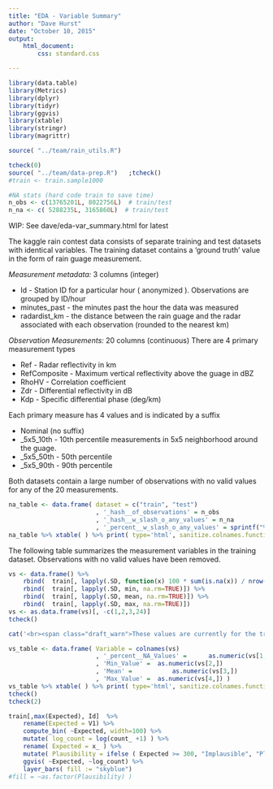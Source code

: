 ```yaml
---
title: "EDA - Variable Summary"
author: "Dave Hurst"
date: "October 10, 2015"
output: 
    html_document:
        css: standard.css

---
```


```r
library(data.table)
library(Metrics)
library(dplyr)
library(tidyr)
library(ggvis)
library(xtable)
library(stringr)
library(magrittr)
```
```r

source( "../team/rain_utils.R")

tcheck(0)
source( "../team/data-prep.R")   ;tcheck()
#train <- train.sample1000  

#NA stats (hard code train to save time)
n_obs <- c(13765201L, 8022756L)  # train/test
n_na <- c( 5288235L, 3165860L)  # train/test
```
<span class="draft_warn">WIP: See dave/eda-var_summary.html for latest </span>


The kaggle rain contest data consists of separate training and test datasets with identical variables.  The training dataset contains a 'ground truth' value in the form of rain guage measurement.

*Measurement metadata:* 3 columns (integer)

* Id - Station ID for a particular hour ( anonymized ).  Observations are grouped by ID/hour 
* minutes_past - the minutes past the hour the data was measured 
* radardist_km - the distance between the rain guage and the radar associated with each observation (rounded to the nearest km)

*Observation Measurements:* 20 columns (continuous)
There are 4 primary measurement types

* Ref - Radar reflectivity in km
* RefComposite - Maximum vertical reflectivity above the guage in dBZ
* RhoHV - Correlation coefficient
* Zdr - Differential reflectivity in dB
* Kdp - Specific differential phase (deg/km)

Each primary measure has 4 values and is indicated by a suffix

* Nominal (no suffix)
* _5x5_10th - 10th percentile measurements in 5x5 neighborhood around the guage.
* _5x5_50th - 50th percentile
* _5x5_90th - 90th percentile

Both datasets contain a large number of observations with no valid values for any of the 20 measurements.  
```r
na_table <- data.frame( dataset = c("train", "test")
                        , '_hash__of_observations' = n_obs
                        , '_hash__w_slash_o_any_values' = n_na
                        , '_percent__w_slash_o_any_values' = sprintf("%4.1f%%", 100*n_na/n_obs ))
na_table %>% xtable( ) %>% print( type='html', sanitize.colnames.function=transform.header, include.rownames = FALSE)

```

The following table summarizes the measurement variables in the training dataset.  Observations with no valid values have been removed.

```r

vs <- data.frame() %>%
    rbind(  train[, lapply(.SD, function(x) 100 * sum(is.na(x)) / nrow(train) )]) %>%
    rbind(  train[, lapply(.SD, min, na.rm=TRUE)]) %>%
    rbind(  train[, lapply(.SD, mean, na.rm=TRUE)]) %>%
    rbind(  train[, lapply(.SD, max, na.rm=TRUE)]) 
vs <- as.data.frame(vs)[, -c(1,2,3,24)]
tcheck()

cat('<br><span class="draft_warn">These values are currently for the training sample </span><br>')

vs_table <- data.frame( Variable = colnames(vs)
                        , '_percent__NA_Values' =      as.numeric(vs[1,]) 
                        , 'Min_Value' =  as.numeric(vs[2,])
                        , 'Mean' =           as.numeric(vs[3,])
                        , 'Max_Value' =  as.numeric(vs[4,]) )
vs_table %>% xtable( ) %>% print( type='html', sanitize.colnames.function=transform.header, include.rownames = FALSE)
tcheck()
tcheck(2)

```
```r
train[,max(Expected), Id]  %>% 
    rename(Expected = V1) %>% 
    compute_bin( ~Expected, width=100) %>%
    mutate( log_count = log(count_ +1) ) %>%
    rename( Expected = x_ ) %>%
    mutate( Plausibility = ifelse ( Expected >= 300, "Implausible", "Plausible")) %>%
    ggvis( ~Expected, ~log_count) %>%
    layer_bars( fill := "skyblue")
#fill = ~as.factor(Plausibility) )
```




